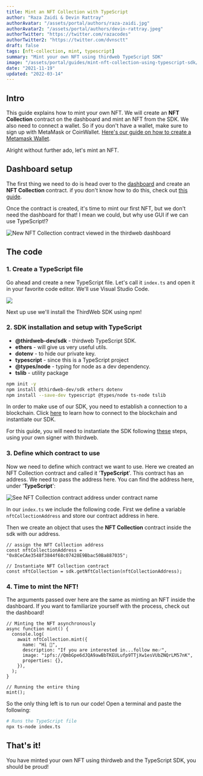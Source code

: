 ```yaml
---
title: Mint an NFT Collection with TypeScript 
author: "Raza Zaidi & Devin Rattray"
authorAvatar: "/assets/portal/authors/raza-zaidi.jpg"
authorAvatar2: "/assets/portal/authors/devin-rattray.jpeg"
authorTwitter: "https://twitter.com/razacodes"
authorTwitter2: "https://twitter.com/dvnsctt"
draft: false
tags: [nft-collection, mint, typescript]
summary: "Mint your own NFT using thirdweb TypeScript SDK"
image: "/assets/portal/guides/mint-nft-collection-using-typescript-sdk/thumbnail.png"
date: "2021-11-19"
updated: "2022-03-14"
---
```


## Intro

This guide explains how to mint your own NFT. We will create an **NFT Collection** contract on the dashboard and mint an NFT from the SDK. We also need to connect a wallet. So if you don't have a wallet, make sure to sign up with MetaMask or CoinWallet. [Here's our guide on how to create a Metamask Wallet](/guides/create-a-metamask-wallet).

Alright without further ado, let's mint an NFT.

## Dashboard setup
The first thing we need to do is head over to the [dashboard](https://thirdweb.com/dashboard) and create an **NFT Collection** contract. if you don't know how to do this, check out [this guide](/learn/introduction).

Once the contract is created, it's time to mint our first NFT, but we don't need the dashboard for that! I mean we could, but why use GUI if we can use TypeScript!?

![New NFT Collection contract viewed in the thirdweb dashboard](/assets/portal/guides/mint-nft-collection-using-typescript-sdk/nft-collection-contract-dashboard-view.png)

## The code

### 1. Create a TypeScript file

Go ahead and create a new TypeScript file. Let's call it `index.ts` and open it in your favorite code editor. We'll use Visual Studio Code.

![](/assets/portal/guides/mint-nft-collection-using-typescript-sdk/Untitled%2018.png)

Next up use we'll install the ThirdWeb SDK using npm!

### 2. SDK installation and setup with TypeScript

- **@thirdweb-dev/sdk** - thirdweb TypeScript SDK.
- **ethers** - will give us very useful utils.
- **dotenv** - to hide our private key.
- **typescript** - since this is a TypeScript project
- **@types/node** - typing for node as a dev dependency.
- **tslib** - utility package

```bash
npm init -y
npm install @thirdweb-dev/sdk ethers dotenv 
npm install --save-dev typescript @types/node ts-node tslib
```

In order to make use of our SDK, you need to establish a connection to a blockchain.
Click [here](/learn/connect-to-blockchain) to learn how to connect to the blockchain and instantiate our SDK.

For this guide, you will need to instantiate the SDK following [these](/learn/connect-to-blockchain#using-your-own-signer-with-thirdweb) steps, using your own signer with thirdweb.

### 3. Define which contract to use

Now we need to define which contract we want to use. Here we created an NFT Collection contract and called it '**TypeScript**'. This contract has an address. We need to pass the address here. You can find the address here, under '**TypeScript**':

![See NFT Collection contract address under contract name](/assets/portal/guides/mint-nft-collection-using-typescript-sdk/nft-collection-contract-dashboard-view.png)

In our `index.ts` we include the following code. First we define a variable `nftCollectionAddress` and store our contract address in here.

Then we create an object that uses the **NFT Collection** contract inside the sdk with our address.

```tsx
// assign the NFT Collection address
const nftCollectionAddress = "0x8CeCAe3548f3844f68c07428E9Bbac50Ba887035";

// Instantiate NFT Collection contract
const nftCollection = sdk.getNftCollection(nftCollectionAddress);
```

### 4. Time to mint the NFT!

The arguments passed over here are the same as minting an NFT inside the dashboard. If you want to familiarize yourself with the process, check out the dashboard!

```tsx
// Minting the NFT asynchronously
async function mint() {
  console.log(
    await nftCollection.mint({
      name: "Hi 👋",
      description: "If you are interested in...follow me✅",
      image: "ipfs://QmbGpe6dJQA9awBbTKEULufp9TTjXw1esVUbZNQrLM57nK",
      properties: {},
    }),
  );
}

// Running the entire thing
mint();
```

So the only thing left is to run our code! Open a terminal and paste the following:

```bash
# Runs the TypeScript file
npx ts-node index.ts
```

## That's it!

You have minted your own NFT using thirdweb and the TypeScript SDK, you should be proud!
